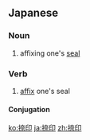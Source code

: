==Japanese==
{{ja-kanjitab|なつ|いん|yomi=o}}

===Noun===
{{ja-noun|なついん}}

# affixing one's [[seal]]

===Verb===
{{ja-verb-suru|なついん}}

# [[affix]] one's seal

====Conjugation====
{{ja-suru|なついん}}

[[ko:捺印]]
[[ja:捺印]]
[[zh:捺印]]